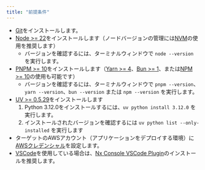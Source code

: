 ```yaml
---
title: "前提条件"
---
```




- [Git](https://git-scm.com/book/en/v2/Getting-Started-Installing-Git)をインストールします。
- [Node >= 22](https://nodejs.org/en/download)をインストールします（ノードバージョンの管理には[NVM](https://github.com/nvm-sh/nvm)の使用を推奨します）
  - バージョンを確認するには、ターミナルウィンドウで `node --version` を実行します。
- [PNPM >= 10](https://pnpm.io/installation#using-npm)をインストールします（[Yarn >= 4](https://yarnpkg.com/getting-started/install)、[Bun >= 1](https://bun.sh/docs/installation)、または[NPM >= 10](https://nodejs.org/en/learn/getting-started/an-introduction-to-the-npm-package-manager)の使用も可能です）
  - バージョンを確認するには、ターミナルウィンドウで `pnpm --version`、`yarn --version`、`bun --version` または `npm --version` を実行します。
- [UV >= 0.5.29](https://docs.astral.sh/uv/getting-started/installation/)をインストールします
  1. Python 3.12.0をインストールするには、`uv python install 3.12.0` を実行します。
  2. インストールされたバージョンを確認するには `uv python list --only-installed` を実行します
- ターゲットのAWSアカウント（アプリケーションをデプロイする環境）に[AWSクレデンシャル](https://docs.aws.amazon.com/sdkref/latest/guide/access.html)を設定します。
- [VSCode](https://code.visualstudio.com/)を使用している場合は、[Nx Console VSCode Plugin](https://marketplace.visualstudio.com/items?itemName=nrwl.angular-console)のインストールを推奨します。